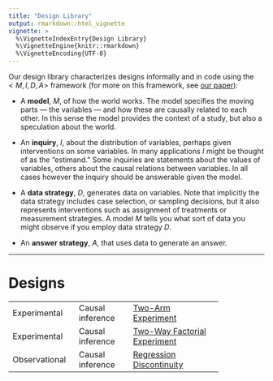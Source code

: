 ```yaml
---
title: "Design Library"
output: rmarkdown::html_vignette
vignette: >
  %\VignetteIndexEntry{Design Library}
  %\VignetteEngine{knitr::rmarkdown}
  %\VignetteEncoding{UTF-8}
---
```


Our design library characterizes designs informally and in code using the $<M,I,D,A>$ framework (for more on this framework, see [our paper](http://declaredesign.org/paper.pdf)):

- A **model**, *M*, of how the world works. The model specifies the moving parts --- the variables --- and how these are causally related to each other. In this sense the model provides the context of a study, but also a speculation about the world.    

- An **inquiry**, *I*, about the distribution of variables, perhaps given interventions on some variables.  In many applications *I* might be thought of as the "estimand." Some inquiries are statements about the values of variables, others about the causal relations between variables. In all cases however the inquiry should be answerable given the model.   

- A **data strategy**, *D*, generates data on variables.  Note that implicitly the data strategy includes case selection, or sampling decisions, but it also represents interventions such as assignment of treatments or measurement strategies. A model *M* tells you what sort of data you might observe if you employ data strategy *D*.  

- An **answer strategy**, *A*, that uses data to generate an answer.  

---

# Designs


------------- ---------------- ---------------------------
Experimental  Causal inference [Two-Arm Experiment](../articles/two_arm.html)

Experimental  Causal inference [Two-Way Factorial Experiment](../articles/two_way_factorial.html)
                             
Observational Causal inference [Regression Discontinuity](../articles/regression_discontinuity.html)
------------- ---------------- ---------------------------



